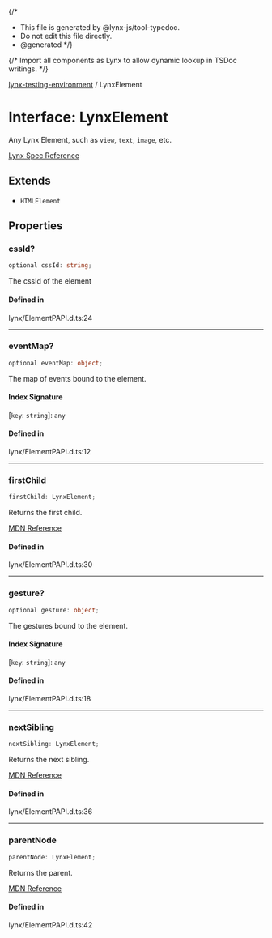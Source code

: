 {/*
* This file is generated by @lynx-js/tool-typedoc.
* Do not edit this file directly.
* @generated
*/}

{/* Import all components as Lynx to allow dynamic lookup in TSDoc writings. */}


[lynx-testing-environment](/api/lynx-testing-environment/index.mdx) / LynxElement

# Interface: LynxElement

Any Lynx Element, such as `view`, `text`, `image`, etc.

[Lynx Spec Reference](https://lynxjs.org/living-spec/index.html?ts=1743416098203#element%E2%91%A0)

## Extends

- `HTMLElement`

## Properties

### cssId?

```ts
optional cssId: string;
```

The cssId of the element

#### Defined in

lynx/ElementPAPI.d.ts:24

***

### eventMap?

```ts
optional eventMap: object;
```

The map of events bound to the element.

#### Index Signature

 \[`key`: `string`\]: `any`

#### Defined in

lynx/ElementPAPI.d.ts:12

***

### firstChild

```ts
firstChild: LynxElement;
```

Returns the first child.

[MDN Reference](https://developer.mozilla.org/docs/Web/API/Node/firstChild)

#### Defined in

lynx/ElementPAPI.d.ts:30

***

### gesture?

```ts
optional gesture: object;
```

The gestures bound to the element.

#### Index Signature

 \[`key`: `string`\]: `any`

#### Defined in

lynx/ElementPAPI.d.ts:18

***

### nextSibling

```ts
nextSibling: LynxElement;
```

Returns the next sibling.

[MDN Reference](https://developer.mozilla.org/docs/Web/API/Node/nextSibling)

#### Defined in

lynx/ElementPAPI.d.ts:36

***

### parentNode

```ts
parentNode: LynxElement;
```

Returns the parent.

[MDN Reference](https://developer.mozilla.org/docs/Web/API/Node/parentNode)

#### Defined in

lynx/ElementPAPI.d.ts:42
